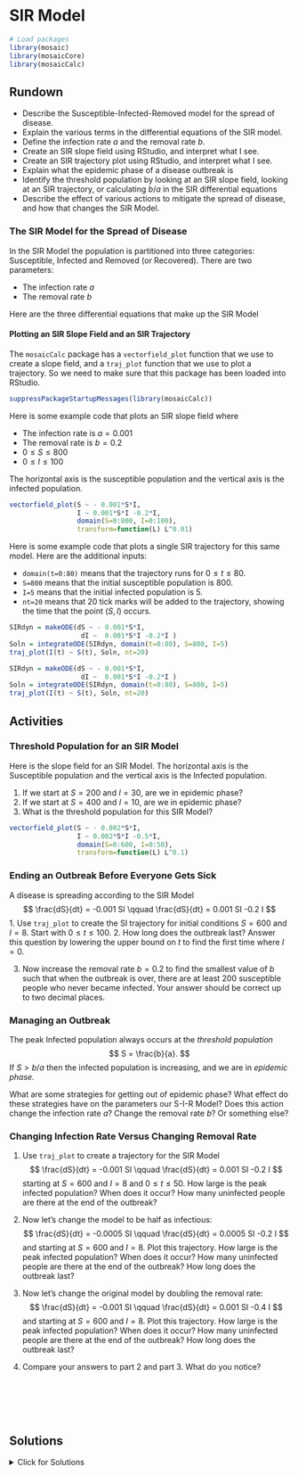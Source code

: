 # SIR Model

```r
# Load packages
library(mosaic)
library(mosaicCore)
library(mosaicCalc)
```

## Rundown

::: {.callout-note title="Learning goals"}
-   Describe the Susceptible-Infected-Removed model for the spread of disease.
-   Explain the various terms in the differential equations of the SIR model.
-   Define the infection rate $a$ and the removal rate $b$.
-   Create an SIR slope field using RStudio, and interpret what I see.
-   Create an SIR trajectory plot using RStudio, and interpret what I see.
-   Explain what the epidemic phase of a disease outbreak is
-   Identify the threshold population by looking at an SIR slope field, looking at an SIR trajectory, or calculating $b/a$ in the SIR differential equations
-   Describe the effect of various actions to mitigate the spread of disease, and how that changes the SIR Model.
:::

### The SIR Model for the Spread of Disease

In the SIR Model the population is partitioned into three categories: Susceptible, Infected and Removed (or Recovered). There are two parameters:

-   The infection rate $a$
-   The removal rate $b$

Here are the three differential equations that make up the SIR Model

\begin{align}
\frac{dS}{dt} &= -a \,S\, I \\
\frac{dI}{dt} &= a \, S\, I - b  \, I \\
\frac{dR}{dt} &=  b  \, I
\end{align}

#### Plotting an SIR Slope Field and an SIR Trajectory

The `mosaicCalc` package has a `vectorfield_plot` function that we use to create a slope field, and a `traj_plot` function that we use to plot a trajectory. So we need to make sure that this package has been loaded into RStudio.

```r
suppressPackageStartupMessages(library(mosaicCalc))
```

Here is some example code that plots an SIR slope field where

-   The infection rate is $a=0.001$
-   The removal rate is $b=0.2$
-   $0 \leq S \leq 800$
-   $0 \leq I \leq 100$

The horizontal axis is the susceptible population and the vertical axis is the infected population.

```r
vectorfield_plot(S ~ - 0.001*S*I, 
                 I ~ 0.001*S*I -0.2*I, 
                 domain(S=0:800, I=0:100), 
                 transform=function(L) L^0.01)
```

Here is some example code that plots a single SIR trajectory for this same model. Here are the additional inputs:

-   `domain(t=0:80)` means that the trajectory runs for $0 \leq t \leq 80$.
-   `S=800` means that the initial susceptible population is 800.
-   `I=5` means that the initial infected population is 5.
-   `nt=20` means that 20 tick marks will be added to the trajectory, showing the time that the point $(S,I)$ occurs.

```r
SIRdyn = makeODE(dS ~ - 0.001*S*I, 
                  dI ~  0.001*S*I -0.2*I )
Soln = integrateODE(SIRdyn, domain(t=0:80), S=800, I=5)
traj_plot(I(t) ~ S(t), Soln, nt=20)
```

```r
SIRdyn = makeODE(dS ~ - 0.001*S*I, 
                  dI ~  0.001*S*I -0.2*I )
Soln = integrateODE(SIRdyn, domain(t=0:80), S=800, I=5)
traj_plot(I(t) ~ S(t), Soln, nt=20)
```

## Activities

### Threshold Population for an SIR Model

Here is the slope field for an SIR Model. The horizontal axis is the Susceptible population and the vertical axis is the Infected population.

1.  If we start at $S=200$ and $I=30$, are we in epidemic phase?
2.  If we start at $S=400$ and $I=10$, are we in epidemic phase?
3.  What is the threshold population for this SIR Model?

```r
vectorfield_plot(S ~ - 0.002*S*I, 
                 I ~ 0.002*S*I -0.5*I, 
                 domain(S=0:600, I=0:50), 
                 transform=function(L) L^0.1)
```

### Ending an Outbreak Before Everyone Gets Sick

A disease is spreading according to the SIR Model 
$$
\frac{dS}{dt} = -0.001 SI \qquad  \frac{dS}{dt} = 0.001 SI -0.2 I 
$$ 
1. Use `traj_plot` to create the SI trajectory for initial conditions $S=600$ and $I=8$. Start with $0 \leq t \leq 100.$ 
2. How long does the outbreak last? Answer this question by lowering the upper bound on $t$ to find the first time where $I=0$. 

3. Now increase the removal rate $b=0.2$ to find the smallest value of $b$ such that when the outbreak is over, there are at least 200 susceptible people who never became infected. Your answer should be correct up to two decimal places.

````{=html}
<!--
```r
SIRdyn = makeODE(dS ~ - 0.001*S*I, 
                  dI ~  0.001*S*I -.38*I )
Soln = integrateODE(SIRdyn, domain(t=0:45), S=600, I=8)
traj_plot(I(t) ~ S(t), Soln, nt=20)
```
-->
````

### Managing an Outbreak

The peak Infected population always occurs at the *threshold population* $$
S = \frac{b}{a}.
$$ If $S > b/a$ then the infected population is increasing, and we are in *epidemic phase.*

What are some strategies for getting out of epidemic phase? What effect do these strategies have on the parameters our S-I-R Model? Does this action change the infection rate $a$? Change the removal rate $b$? Or something else?

### Changing Infection Rate Versus Changing Removal Rate

1.  Use `traj_plot` to create a trajectory for the SIR Model $$
    \frac{dS}{dt} = -0.001 SI \qquad  \frac{dS}{dt} = 0.001 SI -0.2 I 
    $$ starting at $S=600$ and $I=8$ and $0 \leq t \leq 50$. How large is the peak infected population? When does it occur? How many uninfected people are there at the end of the outbreak?

2.  Now let's change the model to be half as infectious: $$
    \frac{dS}{dt} = -0.0005 SI \qquad  \frac{dS}{dt} = 0.0005 SI -0.2 I 
    $$ and starting at $S=600$ and $I=8$. Plot this trajectory. How large is the peak infected population? When does it occur? How many uninfected people are there at the end of the outbreak? How long does the outbreak last?

3.  Now let's change the original model by doubling the removal rate: $$
    \frac{dS}{dt} = -0.001 SI \qquad  \frac{dS}{dt} = 0.001 SI -0.4 I 
    $$ and starting at $S=600$ and $I=8$. Plot this trajectory. How large is the peak infected population? When does it occur? How many uninfected people are there at the end of the outbreak? How long does the outbreak last?

4.  Compare your answers to part 2 and part 3. What do you notice?

\
\
\
\

## Solutions

<details>

<summary>Click for Solutions</summary>

### Threshold Population for an SIR Model

Here is the slope field for an SIR Model. The horizontal axis is the Susceptible population and the vertical axis is the Infected population.

1.  No, we are not in epidemic phase. The number of infecteds is decreasing when $S=200$.
2.  Yes, we are in epidemic phase. The number of infecteds is increasing when $S=400$.
3.  The threshold population is $$ \frac{b}{a} = \frac{0.5}{0.002}=250.$$

### Ending an Outbreak Before Everyone Gets Sick

A disease is spreading according to the SIR Model $$
\frac{dS}{dt} = -0.001 SI \qquad  \frac{dS}{dt} = 0.001 SI -0.2 I 
$$ 1. Use `traj_plot` to create the SI trajectory for initial conditions $S=600$ and $I=8$. Start with $0 \leq t \leq 100.$

```r
SIRdyn = makeODE(dS ~ - 0.001*S*I, 
                  dI ~  0.001*S*I - 0.2*I )
Soln = integrateODE(SIRdyn, domain(t=0:100), S=600, I=8)
traj_plot(I(t) ~ S(t), Soln, nt=20)
```

2.  The outbreak lasts about 50 days.

```r
SIRdyn = makeODE(dS ~ - 0.001*S*I, 
                  dI ~  0.001*S*I - 0.2*I )
Soln = integrateODE(SIRdyn, domain(t=0:50), S=600, I=8)
traj_plot(I(t) ~ S(t), Soln, nt=10)
```

3.  The removal rate $b=0.38$ is the smallest rate that has at least 200 susceptible people remaining when the infected population is 0.

```r
SIRdyn = makeODE(dS ~ - 0.001*S*I, 
                  dI ~  0.001*S*I - 0.38*I )
Soln = integrateODE(SIRdyn, domain(t=0:50), S=600, I=8)
traj_plot(I(t) ~ S(t), Soln, nt=20)
```

### Managing an Outbreak

Reality is complicated, and many of these actions have diverse impacts. So there is not a single "right answer" here. But here are a few actions and their potential impacts on the SIR Model.

The following actions reduce the infection rate $a$

-   Social distancing (fewer and less frequent interactions)
-   Masking (harder to transmit)
-   Hand washing, sanitizing (harder to transmit)

The following actions increase the removal rate $b$

-   Isolating of infected people (isolation places an infected person into the removed category)
-   Testing and isolating of people who test positive (same as above)
-   Theraputic drugs that help you to recover more quickly

An effective vaccine moves people directly from susceptible to removed. This adds a new term, based on the vaccination rate. For example: $$
\frac{dS}{dt} = -aSI - cS, \qquad \frac{dI}{dt} = aSI - bI, \qquad \frac{dR}{dt} = bI + cS,
$$ where $0 < c < 1$ is the rate at which susceptible people are vaccinated.

### Changing Infection Rate Versus Changing Removal Rate

1.  The peak infected population is about 185. It occurs at $t=12.5$. There are about 25 susceptible people left at the end of the outbreak.

```r
SIRdyn = makeODE(dS ~ - 0.001*S*I, 
                  dI ~  0.001*S*I -.2*I )
Soln = integrateODE(SIRdyn, domain(t=0:50), S=600, I=8)
traj_plot(I(t) ~ S(t), Soln, nt=20)
```

2.  When the model is half as infectious, the peak infected population is 46, and this occurs at $t=29$. There are about 235 susceptible people left at the end of the outbreak, which lasts about 100 days.

```r
SIRdyn = makeODE(dS ~ - 0.0005*S*I, 
                  dI ~  0.0005*S*I -.2*I )
Soln = integrateODE(SIRdyn, domain(t=0:100), S=600, I=8)
traj_plot(I(t) ~ S(t), Soln, nt=20)
```

3.  When the removal rate is doubled, the peak infected population is 46, and this occurs at $t=14.5$. There are 235 susceptible people at the end of the outbreak, which lasts 50 days.

```r
SIRdyn = makeODE(dS ~ - 0.001*S*I, 
                  dI ~  0.001*S*I -.4*I )
Soln = integrateODE(SIRdyn, domain(t=0:50), S=600, I=8)
traj_plot(I(t) ~ S(t), Soln, nt=20)
```

4.  The models in parts 2 and 3 both follow the same trajectory, but the outbreak in Model 3 happens twice as quickly. The respective changes to the removal rate $a$ (in Model 2) and the removal rate $b$ (in Model 3) both have the same effect on the threshold population (which is twice its original value).

</details>
